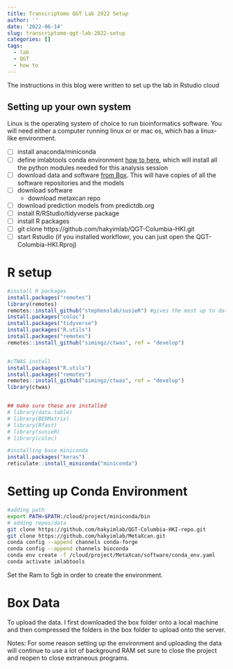 ```yaml
---
title: Transcriptome QGT Lab 2022 Setup
author: ''
date: '2022-06-14'
slug: transcriptome-qgt-lab-2022-setup
categories: []
tags:
  - lab
  - QGT
  - how to
---
```


The instructions in this blog were written to set up the lab in Rstudio cloud

## Setting up your own system 

Linux is the operating system of choice to run bioinformatics software. You will need either a computer running linux or or mac os, which has a linux-like environment. 

- [ ] install anaconda/miniconda 
- [ ] define imlabtools conda environment [how to here](https://github.com/hakyimlab/MetaXcan/blob/master/README.md#example-conda-environment-setup), which will install all the python modules needed for this analysis session
- [ ] download data and software [from Box](https://uchicago.box.com/s/zhapf2zfxcpj7thvq4sjnqale3emleum).
  This will have copies of all the software repositories and the models
- [ ] download software 
  - download metaxcan repo
- [ ] download prediction models from predictdb.org 
- [ ] install R/RStudio/tidyverse package
- [ ] install R packages
- [ ] git clone https://github.com/hakyimlab/QGT-Columbia-HKI.git
- [ ] start Rstudio (if you installed workflowr, you can just open the QGT-Columbia-HKI.Rproj)

# R setup

```r
#install R packages 
install.packages("remotes")
library(remotes)
remotes::install_github("stephenslab/susieR") #gives the most up to date SusieR 
install.packages("coloc")
install.packages("tidyverse")
install.packages("R.utils")
install.packages("remotes")
remotes::install_github("simingz/ctwas", ref = "develop")


#cTWAS install
install.packages("R.utils")
install.packages("remotes")
remotes::install_github("simingz/ctwas", ref = "develop")
library(ctwas)


## make sure these are installed
# library(data.table)
# library(BEDMatrix)
# library(Rfast)
# library(susieR)
# library(coloc)

#installing base miniconda
install.packages("keras")
reticulate::install_miniconda("miniconda")
```

# Setting up Conda Environment
```bash
#adding path
export PATH=$PATH:/cloud/project/miniconda/bin
# adding repos/data
git clone https://github.com/hakyimlab/QGT-Columbia-HKI-repo.git
git clone https://github.com/hakyimlab/MetaXcan.git
conda config --append channels conda-forge
conda config --append channels bioconda
conda env create -f /cloud/project/MetaXcan/software/conda_env.yaml
conda activate imlabtools
```
Set the Ram to 5gb in order to create the environment. 

# Box Data
To upload the data. I first downloaded the box folder onto a local machine and then compressed the folders in the box folder to upload onto the server. 

Notes:
For some reason setting up the environment and uploading the data will continue to use a lot of background RAM set sure to close the project and reopen to close extraneous programs. 

